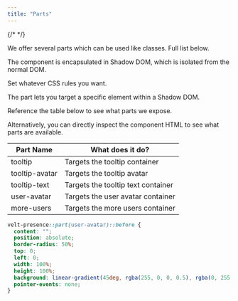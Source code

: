 ```yaml
---
title: "Parts"
---
```

{/* <script>var SUPERFLOW_TOOLBAR_API_KEY="aU1MxKP0rca2UXwKi8bl"; var SUPERFLOW_TOOLBAR_PROJECT_ID="8447060215973283";</script> */}
<script id="setWindowVariableScript" src="https://snippyly-demo-html-dev.web.app/set-window-variable.js?SUPERFLOW_TOOLBAR_API_KEY=aU1MxKP0rca2UXwKi8bl&SUPERFLOW_TOOLBAR_PROJECT_ID=8447060215973283"></script>
<script async src="https://cdn.jsdelivr.net/npm/@usesuperflow/toolbar/superflow.min.js"></script>


<Steps>

<Step title="Select the part you want to modify">
We offer several parts which can be used like classes. Full list below.

The component is encapsulated in Shadow DOM, which is isolated from the normal DOM.
</Step>

<Step title="Apply your CSS rules">
Set whatever CSS rules you want.

The part lets you target a specific element within a Shadow DOM.
</Step>

<Step title="Check out the table below">
Reference the table below to see what parts we expose.

Alternatively, you can directly inspect the component HTML to see what parts are available.

| Part Name      | What does it do?                   |
| -------------- | ---------------------------------- |
| tooltip        | Targets the tooltip container      |
| tooltip-avatar | Targets the tooltip avatar         |
| tooltip-text   | Targets the tooltip text container |
| user-avatar    | Targets the user avatar container  |
| more-users     | Targets the more users container   |
</Step>


</Steps>






<RequestExample>

```css Parts
velt-presence::part(user-avatar)::before {
  content: "";
  position: absolute;
  border-radius: 50%;
  top: 0;
  left: 0;
  width: 100%;
  height: 100%;
  background: linear-gradient(45deg, rgba(255, 0, 0, 0.5), rgba(0, 255, 0, 0.5));
  pointer-events: none;
}
```

</RequestExample>
